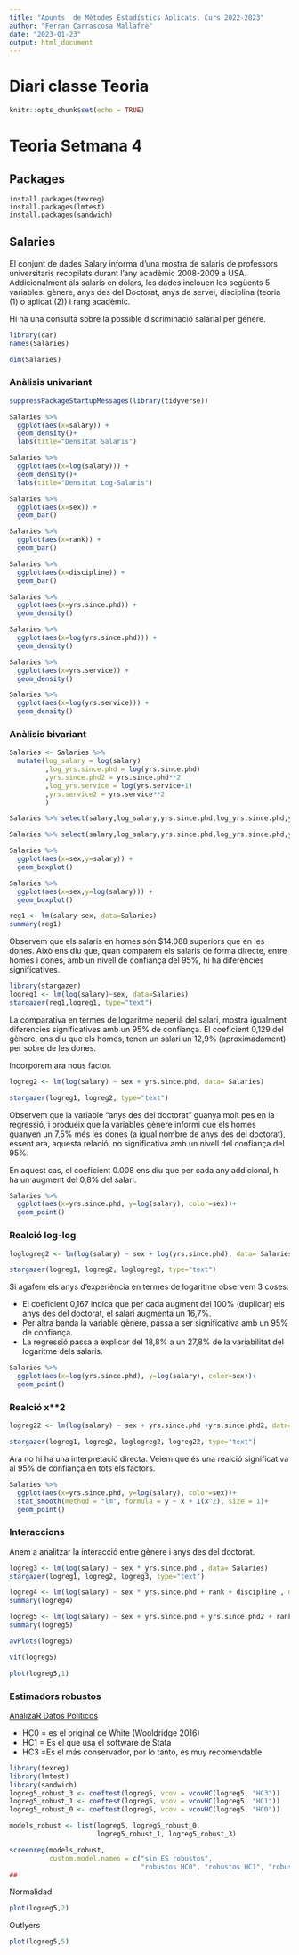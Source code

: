 ```yaml
--- 
title: "Apunts  de Mètodes Estadístics Aplicats. Curs 2022-2023"
author: "Ferran Carrascosa Mallafrè"
date: "2023-01-23"
output: html_document
---
```


# Diari classe Teoria

```r
knitr::opts_chunk$set(echo = TRUE)
```

# Teoria Setmana 4

## Packages

```
install.packages(texreg)
install.packages(lmtest)
install.packages(sandwich)
```

## Salaries

El conjunt de dades Salary informa d'una mostra de salaris de professors universitaris recopilats durant l'any acadèmic 2008-2009 a USA. Addicionalment als salaris en dòlars, les dades inclouen les següents 5 variables: gènere, anys des del Doctorat, anys de servei, disciplina (teoria (1) o aplicat (2)) i rang acadèmic. 

Hi ha una consulta sobre la possible discriminació salarial per gènere. 

```r
library(car)
names(Salaries)
```

```r
dim(Salaries)
```

### Anàlisis univariant

```r
suppressPackageStartupMessages(library(tidyverse))

Salaries %>%
  ggplot(aes(x=salary)) +
  geom_density()+
  labs(title="Densitat Salaris")
```

```r
Salaries %>%
  ggplot(aes(x=log(salary))) +
  geom_density()+
  labs(title="Densitat Log-Salaris")
```


```r
Salaries %>%
  ggplot(aes(x=sex)) +
  geom_bar()
```

```r
Salaries %>%
  ggplot(aes(x=rank)) +
  geom_bar()
```

```r
Salaries %>%
  ggplot(aes(x=discipline)) +
  geom_bar()
```

```r
Salaries %>%
  ggplot(aes(x=yrs.since.phd)) +
  geom_density()
```

```r
Salaries %>%
  ggplot(aes(x=log(yrs.since.phd))) +
  geom_density()
```

```r
Salaries %>%
  ggplot(aes(x=yrs.service)) +
  geom_density()
```

```r
Salaries %>%
  ggplot(aes(x=log(yrs.service))) +
  geom_density()
```

### Anàlisis bivariant

```r
Salaries <- Salaries %>%
  mutate(log_salary = log(salary)
         ,log_yrs.since.phd = log(yrs.since.phd)
         ,yrs.since.phd2 = yrs.since.phd**2
         ,log_yrs.service = log(yrs.service+1)
         ,yrs.service2 = yrs.service**2
         )

Salaries %>% select(salary,log_salary,yrs.since.phd,log_yrs.since.phd,yrs.since.phd2) %>% plot()
```

```r
Salaries %>% select(salary,log_salary,yrs.since.phd,log_yrs.since.phd,yrs.since.phd2) %>% cor() %>% round(3)
```


```r
Salaries %>%
  ggplot(aes(x=sex,y=salary)) +
  geom_boxplot()
```

```r
Salaries %>%
  ggplot(aes(x=sex,y=log(salary))) +
  geom_boxplot()
```


```r
reg1 <- lm(salary~sex, data=Salaries)
summary(reg1)
```

Observem que els salaris en homes són $14.088 superiors que en les dones. Això ens diu que, quan comparem els salaris de forma directe, entre homes i dones, amb un nivell de confiança del 95%, hi ha diferències significatives.

```r
library(stargazer)
logreg1 <- lm(log(salary)~sex, data=Salaries)
stargazer(reg1,logreg1, type="text")
```

La comparativa en termes de logaritme neperià del salari, mostra igualment diferencies significatives amb un 95% de confiança. El coeficient 0,129 del gènere, ens diu que els homes, tenen un salari un 12,9% (aproximadament) per sobre de les dones.

Incorporem ara nous factor.

```r
logreg2 <- lm(log(salary) ~ sex + yrs.since.phd, data= Salaries)

stargazer(logreg1, logreg2, type="text")
```

Observem que la variable "anys des del doctorat" guanya molt pes en la regressió, i produeix que la variables gènere informi que els homes guanyen un 7,5% més les dones (a igual nombre de anys des del doctorat), essent ara, aquesta relació, no significativa amb un nivell del confiança del 95%.

En aquest cas, el coeficient 0.008 ens diu que per cada any addicional, hi ha un augment del 0,8% del salari.


```r
Salaries %>% 
  ggplot(aes(x=yrs.since.phd, y=log(salary), color=sex))+
  geom_point()
```

### Realció log-log

```r
loglogreg2 <- lm(log(salary) ~ sex + log(yrs.since.phd), data= Salaries)

stargazer(logreg1, logreg2, loglogreg2, type="text")
```

Si agafem els anys d’experiència en termes de logaritme observem 3 coses:

- El coeficient 0,167 indica que per cada augment del 100% (duplicar) els anys des del doctorat, el salari augmenta un 16,7%. 
- Per altra banda la variable gènere, passa a ser significativa amb un 95% de confiança.
- La regressió passa a explicar del 18,8% a un 27,8% de la variabilitat del logaritme dels salaris.


```r
Salaries %>% 
  ggplot(aes(x=log(yrs.since.phd), y=log(salary), color=sex))+
  geom_point()
```

### Realció x**2

```r
logreg22 <- lm(log(salary) ~ sex + yrs.since.phd +yrs.since.phd2, data= Salaries)

stargazer(logreg1, logreg2, loglogreg2, logreg22, type="text")
```

Ara no hi ha una interpretació directa. Veiem que és una realció significativa al 95% de confiança en tots els factors.


```r
Salaries %>% 
  ggplot(aes(x=yrs.since.phd, y=log(salary), color=sex))+
  stat_smooth(method = "lm", formula = y ~ x + I(x^2), size = 1)+
  geom_point()
```

### Interaccions

Anem a analitzar la interacció entre gènere i anys des del doctorat.

```r
logreg3 <- lm(log(salary) ~ sex * yrs.since.phd , data= Salaries)
stargazer(logreg1, logreg2, logreg3, type="text")
```

```r
logreg4 <- lm(log(salary) ~ sex * yrs.since.phd + rank + discipline , data= Salaries)
summary(logreg4)
```


```r
logreg5 <- lm(log(salary) ~ sex + yrs.since.phd + yrs.since.phd2 + rank + discipline , data= Salaries)
summary(logreg5)
```


```r
avPlots(logreg5)
```

```r
vif(logreg5)
```

```r
plot(logreg5,1)
```

### Estimadors robustos

[AnalizaR Datos Políticos](https://arcruz0.github.io/libroadp/linear.html)

- HC0 = es el original de White (Wooldridge 2016)
- HC1 = Es el que usa el software de Stata
- HC3 =Es el más conservador, por lo tanto, es muy recomendable


```r

library(texreg)
library(lmtest)
library(sandwich)
logreg5_robust_3 <- coeftest(logreg5, vcov = vcovHC(logreg5, "HC3"))
logreg5_robust_1 <- coeftest(logreg5, vcov = vcovHC(logreg5, "HC1"))
logreg5_robust_0 <- coeftest(logreg5, vcov = vcovHC(logreg5, "HC0"))

models_robust <- list(logreg5, logreg5_robust_0, 
                      logreg5_robust_1, logreg5_robust_3)

screenreg(models_robust,
          custom.model.names = c("sin ES robustos", 
                                 "robustos HC0", "robustos HC1", "robustos HC3"))
## 
```

Normalidad
```r
plot(logreg5,2)
```

Outlyers

```r
plot(logreg5,5)
```
